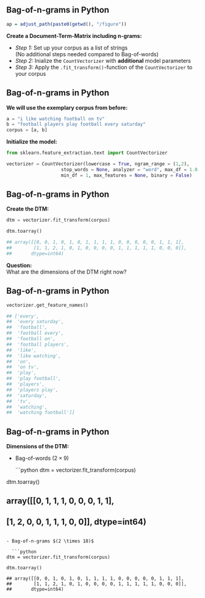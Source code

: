 ## Bag-of-n-grams in Python
```r
ap = adjust_path(paste0(getwd(), "/figure"))
```

__Create a Document-Term-Matrix including n-grams:__

- _Step 1:_ Set up your corpus as a list of strings  
(No additional steps needed compared to Bag-of-words)
- _Step 2:_ Inialize the ``CountVectorizer`` with __additional__ model parameters
- _Step 3:_ Apply the ``.fit_transform()``-function of the ``CountVectorizer`` to your corpus

## Bag-of-n-grams in Python

__We will use the exemplary corpus from before:__

```python
a = "i like watching football on tv"
b = "football players play football every saturday"
corpus = [a, b]
```  

__Initialize the model:__

```python
from sklearn.feature_extraction.text import CountVectorizer

vectorizer = CountVectorizer(lowercase = True, ngram_range = (1,2), 
                    stop_words = None, analyzer = "word", max_df = 1.0, 
                    min_df = 1, max_features = None, binary = False)
```

## Bag-of-n-grams in Python

__Create the DTM:__

```python
dtm = vectorizer.fit_transform(corpus)

dtm.toarray()

## array([[0, 0, 1, 0, 1, 0, 1, 1, 1, 1, 0, 0, 0, 0, 0, 1, 1, 1],
##        [1, 1, 2, 1, 0, 1, 0, 0, 0, 0, 1, 1, 1, 1, 1, 0, 0, 0]],
##       dtype=int64)
```

\vspace{.5cm}

__Question:__  
What are the dimensions of the DTM right now? 
  
## Bag-of-n-grams in Python
  
  ```python
vectorizer.get_feature_names()

## ['every',
##  'every saturday',
##  'football',
##  'football every',
##  'football on',
##  'football players',
##  'like',
##  'like watching',
##  'on',
##  'on tv',
##  'play',
##  'play football',
##  'players',
##  'players play',
##  'saturday',
##  'tv',
##  'watching',
##  'watching football']]
```


## Bag-of-n-grams in Python

__Dimensions of the DTM:__

- Bag-of-words $(2 \times 9)$
  
  ```python
dtm = vectorizer.fit_transform(corpus)

dtm.toarray()

## array([[0, 1, 1, 1, 0, 0, 0, 1, 1],
##       [1, 2, 0, 0, 1, 1, 1, 0, 0]], dtype=int64)
```

- Bag-of-n-grams $(2 \times 18)$
  
  ```python
dtm = vectorizer.fit_transform(corpus)

dtm.toarray()

## array([[0, 0, 1, 0, 1, 0, 1, 1, 1, 1, 0, 0, 0, 0, 0, 1, 1, 1],
##        [1, 1, 2, 1, 0, 1, 0, 0, 0, 0, 1, 1, 1, 1, 1, 0, 0, 0]],
##       dtype=int64)
```
